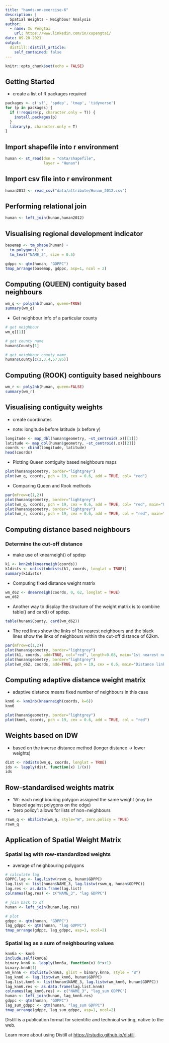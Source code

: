 ```yaml
---
title: "hands-on-exercise-6"
description: |
  Spatial Weights - Neighbour Analysis
author:
  - name: Xu Pengtai
    url: https://www.linkedin.com/in/xupengtai/
date: 09-20-2021
output:
  distill::distill_article:
    self_contained: false
---
```



```r
knitr::opts_chunk$set(echo = FALSE)
```

## Getting Started
- create a list of R packages required

```r
packages <- c('sf', 'spdep', 'tmap', 'tidyverse')
for (p in packages) {
  if (!require(p, character.only = T)) {
    install.packages(p)
  }
  library(p, character.only = T)
}
```

## Import shapefile into r environment
```r
hunan <- st_read(dsn = "data/shapefile", 
                 layer = "Hunan")
```

## Import csv file into r environment
```r
hunan2012 <- read_csv("data/attribute/Hunan_2012.csv")
```

## Performing relational join
```r
hunan <- left_join(hunan,hunan2012)
```

## Visualising regional development indicator
```r
basemap <- tm_shape(hunan) +
  tm_polygons() +
  tm_text("NAME_3", size = 0.5)

gdppc <- qtm(hunan, "GDPPC")
tmap_arrange(basemap, gdppc, asp=1, ncol = 2)

```

## Computing (QUEEN) contiguity based neighbours
```r
wm_q <- poly2nb(hunan, queen=TRUE)
summary(wm_q)
```

- Get neighbour info of a particular county
```r

# get neighbour
wm_q[[1]]

# get county name
hunan$County[1]

# get neighbour county name
hunan$County[c(2,3,4,57,85)]

```

## Computing (ROOK) contiguity based neighbours
```r
wm_r <- poly2nb(hunan, queen=FALSE)
summary(wm_r)
```

## Visualising contiguity weights

- create coordinates

* note: longitude before latitude (x before y)
```r
longitude <- map_dbl(hunan$geometry, ~st_centroid(.x)[[1]])
latitude <- map_dbl(hunan$geometry, ~st_centroid(.x)[[2]])
coords <- cbind(longitude, latitude)
head(coords)
```

- Plotting Queen contiguity based neighbours maps
```r
plot(hunan$geometry, border="lightgrey")
plot(wm_q, coords, pch = 19, cex = 0.6, add = TRUE, col= "red")
```
- Comparing Queen and Rook methods
```r
par(mfrow=c(1,2))
plot(hunan$geometry, border="lightgrey")
plot(wm_q, coords, pch = 19, cex = 0.6, add = TRUE, col= "red", main="Queen Contiguity")
plot(hunan$geometry, border="lightgrey")
plot(wm_r, coords, pch = 19, cex = 0.6, add = TRUE, col = "red", main="Rook Contiguity")
```

## Computing distance based neighbours

### Determine the cut-off distance
- make use of knearneigh() of spdep

```r
k1 <- knn2nb(knearneigh(coords))
k1dists <- unlist(nbdists(k1, coords, longlat = TRUE))
summary(k1dists)
```

- Computing fixed distance weight matrix
```r
wm_d62 <- dnearneigh(coords, 0, 62, longlat = TRUE)
wm_d62
```

- Another way to display the structure of the weight matrix is to combine table() and card() of spdep.
```r
table(hunan$County, card(wm_d62))
```

- The red lines show the links of 1st nearest neighbours and the black lines show the links of neighbours within the cut-off distance of 62km.
```r
par(mfrow=c(1,2))
plot(hunan$geometry, border="lightgrey")
plot(k1, coords, add=TRUE, col="red", length=0.08, main="1st nearest neighbours")
plot(hunan$geometry, border="lightgrey")
plot(wm_d62, coords, add=TRUE, pch = 19, cex = 0.6, main="Distance link")
```

## Computing adaptive distance weight matrix

- adaptive distance means fixed number of neighbours in this case
```r
knn6 <- knn2nb(knearneigh(coords, k=6))
knn6
```

```r
plot(hunan$geometry, border="lightgrey")
plot(knn6, coords, pch = 19, cex = 0.6, add = TRUE, col = "red")
```

## Weights based on IDW

- based on the inverse distance method (longer distance -> lower weights)
```r
dist <- nbdists(wm_q, coords, longlat = TRUE)
ids <- lapply(dist, function(x) 1/(x))
ids
```

## Row-standardised weights matrix
- 'W': each neighbouring polygon assigned the same weight (may be biased against polygons on the edge)
- 'zero policy': allows for lists of non=neighbours

```r
rswm_q <- nb2listw(wm_q, style="W", zero.policy = TRUE)
rswm_q
```
## Application of Spatial Weight Matrix

### Spatial lag with row-standardized weights
- average of neighbouring polygons
```r

# calculate lag
GDPPC.lag <- lag.listw(rswm_q, hunan$GDPPC)
lag.list <- list(hunan$NAME_3, lag.listw(rswm_q, hunan$GDPPC))
lag.res <- as.data.frame(lag.list)
colnames(lag.res) <- c("NAME_3", "lag GDPPC")

# join back to df
hunan <- left_join(hunan,lag.res)

# plot
gdppc <- qtm(hunan, "GDPPC")
lag_gdppc <- qtm(hunan, "lag GDPPC")
tmap_arrange(gdppc, lag_gdppc, asp=1, ncol=2)
```



### Spatial lag as a sum of neighbouring values
```r
knn6a <- knn6
include.self(knn6a)
binary.knn6 <- lapply(knn6a, function(x) 0*x+1)
binary.knn6[1]
wm_knn6 <- nb2listw(knn6a, glist = binary.knn6, style = "B")
lag_knn6 <- lag.listw(wm_knn6, hunan$GDPPC)
lag.list.knn6 <- list(hunan$NAME_3, lag.listw(wm_knn6, hunan$GDPPC))
lag_knn6.res <- as.data.frame(lag.list.knn6)
colnames(lag_knn6.res) <- c("NAME_3", "lag_sum GDPPC")
hunan <- left_join(hunan, lag_knn6.res)
gdppc <- qtm(hunan, "GDPPC")
lag_sum_gdppc <- qtm(hunan, "lag_sum GDPPC")
tmap_arrange(gdppc, lag_sum_gdppc, asp=1, ncol=2)
```



Distill is a publication format for scientific and technical writing, native to the web.

Learn more about using Distill at <https://rstudio.github.io/distill>.


